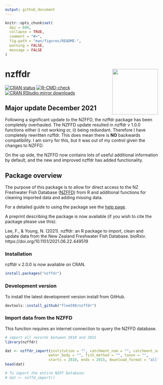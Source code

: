 ```yaml
---
output: github_document
---
```


```r
knitr::opts_chunk$set(
  dpi = 600,
  collapse = TRUE,
  comment = "#>",
  fig.path = "man/figures/README-",
  warning = FALSE,
  message = FALSE 
)
```

# nzffdr <img src='man/figures/nzffdr_hex.svg' align="right" height="150" /></a>


<!-- badges: start -->
[![CRAN status](https://www.r-pkg.org/badges/version/nzffdr)](https://CRAN.R-project.org/package=nzffdr)
[![R-CMD-check](https://github.com/flee598/nzffdr/workflows/R-CMD-check/badge.svg)](https://github.com/flee598/nzffdr/actions)
  [![CRAN RStudio mirror downloads](https://cranlogs.r-pkg.org/badges/grand-total/nzffdr)](https://r-pkg.org/pkg/nzffdr)
<!-- badges: end -->

## Major update December 2021
Following a significant update to the NZFFD, the nzffdr package has been completely overhauled. The NZFFD update resulted in nzffdr v 1.0.0 functions either i) not working or, ii) being redundant. Therefore I have completely rewritten nzffdr. This does mean there is **NO** backwards compatibility. I am sorry for this, but it was out of my control given the changes to NZFFD. 

On the up side, the NZFFD now contains lots of useful additional information by default, and the new and improved nzffdr has added functionality.

## Package overview

The purpose of this package is to allow for direct access to the NZ Freshwater Fish Database ([NZFFD](https://nzffdms.niwa.co.nz/search)) from R and additional functions for cleaning imported data and adding missing data. 

For a detailed guide to using the package see the [help page](https://flee598.github.io/nzffdr/).

A preprint describing the package is now available (if you wish to cite the package please use this):

Lee, F., & Young, N. (2021). nzffdr: an R package to import, clean and update data from the New Zealand Freshwater Fish Database. bioRxiv. https://doi.org/10.1101/2021.06.22.449519

### Installation
nzffdr v 2.0.0 is now available on CRAN.
```r
install.packages("nzffdr")
```


### Development version
To install the latest development version install from GitHub.
```r
devtools::install_github("flee598/nzffdr")
```

### Import data from the NZFFD 

This function requires an internet connection to query the NZFFD database. 

```r
# import all records between 2010 and 2015
library(nzffdr)

dat <- nzffdr_import(institution = "", catchment_num = "", catchment_name = "",
                    water_body = "", fish_method = "", taxon = "", 
                    starts = 2010, ends = 2015, download_format = "all")
head(dat)

# To import the entire NZFF Database:
# dat <- nzffd_import()
```